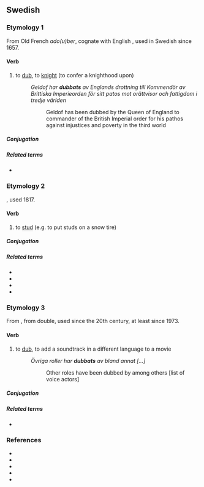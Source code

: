 ==Swedish==

===Etymology 1===
From Old French ''ado(u)ber'', cognate with English {{m|en|dub}}, used in Swedish since 1657.

====Verb====
{{sv-verb-reg}}

# to [[dub]], to [[knight]] (to confer a knighthood upon)
#: ''Geldof har '''dubbats''' av Englands drottning till Kommendör av Brittiska Imperieorden för sitt patos mot orättvisor och fattigdom i tredje världen''
#:: Geldof has been dubbed by the Queen of England to commander of the British Imperial order for his pathos against injustices and poverty in the third world

=====Conjugation=====
{{sv-conj-wk}}

=====Related terms=====
* {{l|sv|dubbning}}

===Etymology 2===
{{suffix|dubb|a|lang=sv}}, used 1817.

====Verb====
{{sv-verb-reg}}

# to [[stud]] (e.g. to put studs on a snow tire)

=====Conjugation=====
{{sv-conj-wk}}

=====Related terms=====
* {{l|sv|dubb}}
* {{l|sv|dubbande}}
* {{l|sv|dubbdäck}}
* {{l|sv|dubbning}}

===Etymology 3===
From {{etyl|en|sv}} {{m|en|dub}}, from double, used since the 20th century, at least since 1973.

====Verb====
{{sv-verb-reg}}

# to [[dub]], to add a soundtrack in a different language to a movie
#: ''Övriga roller har '''dubbats''' av bland annat [...]''
#:: Other roles have been dubbed by among others [list of voice actors]

=====Conjugation=====
{{sv-conj-wk}}

=====Related terms=====
* {{l|sv|dubbning}}

===References===
* {{R:SAOL}}
* {{R:SAOB online|dubba}}
* {{R:runeberg.org|svetym|0193.html dubba}}
* {{R:runeberg.org|varaord|0096.html dubba}}
* {{R:runeberg.org|saol|10-1|0102.html dubba}}